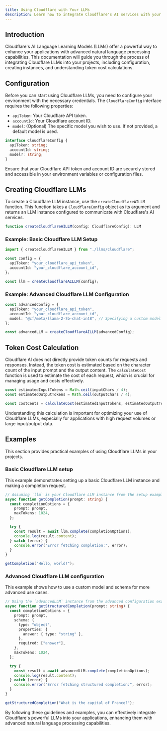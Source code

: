 ```yaml
---
title: Using Cloudflare with Your LLMs
description: Learn how to integrate Cloudflare's AI services with your language models for enhanced performance and capabilities.
---
```


## Introduction

Cloudflare's AI Language Learning Models (LLMs) offer a powerful way to enhance your applications with advanced natural language processing capabilities. This documentation will guide you through the process of integrating Cloudflare LLMs into your projects, including configuration, creating instances, and understanding token cost calculations.

## Configuration

Before you can start using Cloudflare LLMs, you need to configure your environment with the necessary credentials. The `CloudflareConfig` interface requires the following properties:

- `apiToken`: Your Cloudflare API token.
- `accountId`: Your Cloudflare account ID.
- `model`: (Optional) The specific model you wish to use. If not provided, a default model is used.

```typescript
interface CloudflareConfig {
  apiToken: string;
  accountId: string;
  model?: string;
}
```

Ensure that your Cloudflare API token and account ID are securely stored and accessible in your environment variables or configuration files.

## Creating Cloudflare LLMs

To create a Cloudflare LLM instance, use the `createCloudflareAILLM` function. This function takes a `CloudflareConfig` object as its argument and returns an LLM instance configured to communicate with Cloudflare's AI services.

```typescript
function createCloudflareAILLM(config: CloudflareConfig): LLM
```

### Example: Basic Cloudflare LLM Setup

```typescript
import { createCloudflareAILLM } from "./llms/cloudflare";

const config = {
  apiToken: "your_cloudflare_api_token",
  accountId: "your_cloudflare_account_id",
};

const llm = createCloudflareAILLM(config);
```

### Example: Advanced Cloudflare LLM Configuration

```typescript
const advancedConfig = {
  apiToken: "your_cloudflare_api_token",
  accountId: "your_cloudflare_account_id",
  model: "@cf/meta/llama-2-7b-chat-int8", // Specifying a custom model
};

const advancedLLM = createCloudflareAILLM(advancedConfig);
```

## Token Cost Calculation

Cloudflare AI does not directly provide token counts for requests and responses. Instead, the token cost is estimated based on the character count of the input prompt and the output content. The `calculateCost` function is used to estimate the cost of each request, which is crucial for managing usage and costs effectively.

```typescript
const estimatedInputTokens = Math.ceil(inputChars / 4);
const estimatedOutputTokens = Math.ceil(outputChars / 4);

const costCents = calculateCost(estimatedInputTokens, estimatedOutputTokens, model);
```

Understanding this calculation is important for optimizing your use of Cloudflare LLMs, especially for applications with high request volumes or large input/output data.

## Examples

This section provides practical examples of using Cloudflare LLMs in your projects.

### Basic Cloudflare LLM setup

This example demonstrates setting up a basic Cloudflare LLM instance and making a completion request.

```typescript
// Assuming `llm` is your Cloudflare LLM instance from the setup example
async function getCompletion(prompt: string) {
  const completionOptions = {
    prompt: prompt,
    maxTokens: 1024,
  };

  try {
    const result = await llm.complete(completionOptions);
    console.log(result.content);
  } catch (error) {
    console.error("Error fetching completion:", error);
  }
}

getCompletion("Hello, world!");
```

### Advanced Cloudflare LLM configuration

This example shows how to use a custom model and schema for more advanced use cases.

```typescript
// Using the `advancedLLM` instance from the advanced configuration example
async function getStructuredCompletion(prompt: string) {
  const completionOptions = {
    prompt: prompt,
    schema: {
      type: "object",
      properties: {
        answer: { type: "string" },
      },
      required: ["answer"],
    },
    maxTokens: 1024,
  };

  try {
    const result = await advancedLLM.complete(completionOptions);
    console.log(result.content);
  } catch (error) {
    console.error("Error fetching structured completion:", error);
  }
}

getStructuredCompletion("What is the capital of France?");
```

By following these guidelines and examples, you can effectively integrate Cloudflare's powerful LLMs into your applications, enhancing them with advanced natural language processing capabilities.